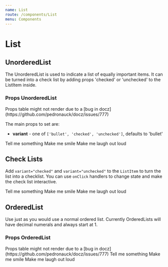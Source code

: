 ```yaml
---
name: List
route: /components/List
menu: Components
---
```



# List

## UnorderedList

The UnorderedList is used to indicate a list of equally important items. It can be turned into a check list by adding props 'checked' or 'unchecked' to the ListItem inside.

### Props UnorderedList

<Props of={UnorderedList} />
Props table might not render due to a [bug in docz](https://github.com/pedronauck/docz/issues/777)

The main props to set are:

- **variant** - one of `['bullet', 'checked', 'unchecked']`, defaults to 'bullet'

<Playground>
  <UnorderedList>
    <ListItem>Tell me something</ListItem>
    <ListItem>Make me smile</ListItem>
    <ListItem>Make me laugh out loud</ListItem>
  </UnorderedList>
</Playground>

## Check Lists

Add `variant="checked"` and `variant="unchecked"` to the `ListItem` to turn the list into a checklist.
You can use `onClick` handlers to change state and make the check list interactive.

<Playground>
  <UnorderedList>
    <ListItem variant="checked">Tell me something</ListItem>
    <ListItem variant="checked">Make me smile</ListItem>
    <ListItem variant="unchecked">Make me laugh out loud</ListItem>
  </UnorderedList>
</Playground>

## OrderedList

Use just as you would use a normal ordered list. Currently OrderedLists will have decimal numerals and always start at 1.

### Props OrderedList

<Props of={UnorderedList} />
Props table might not render due to a [bug in docz](https://github.com/pedronauck/docz/issues/777)
<Playground>
  <OrderedList>
    <ListItem>Tell me something</ListItem>
    <ListItem>Make me smile</ListItem>
    <ListItem>Make me laugh out loud</ListItem>
  </OrderedList>
</Playground>
